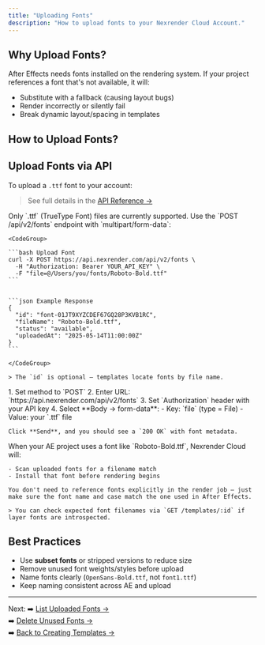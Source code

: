 ```yaml
---
title: "Uploading Fonts"
description: "How to upload fonts to your Nexrender Cloud Account."
---
```


## Why Upload Fonts?

After Effects needs fonts installed on the rendering system. If your project references a font that's not available, it will:

- Substitute with a fallback (causing layout bugs)
- Render incorrectly or silently fail
- Break dynamic layout/spacing in templates

## How to Upload  Fonts?

## Upload Fonts via API

To upload a `.ttf` font to your account:

<API id="postFonts" />

> See full details in the [API Reference →](/cloud/api-reference#post-/fonts)

<AccordionGroup>
  <Accordion title="Supported Formats">
    Only `.ttf` (TrueType Font) files are currently supported.
  </Accordion>
  <Accordion title="Uploading via API">
    Use the `POST /api/v2/fonts` endpoint with `multipart/form-data`:

    <CodeGroup>

    ```bash Upload Font
    curl -X POST https://api.nexrender.com/api/v2/fonts \
      -H "Authorization: Bearer YOUR_API_KEY" \
      -F "file=@/Users/you/fonts/Roboto-Bold.ttf"
    ```

    
    ```json Example Response
    {
      "id": "font-01JT9XYZCDEF67GQ28P3KVB1RC",
      "fileName": "Roboto-Bold.ttf",
      "status": "available",
      "uploadedAt": "2025-05-14T11:00:00Z"
    }
    ```

    </CodeGroup>

    > The `id` is optional — templates locate fonts by file name.
  </Accordion>
  <Accordion title="Upload via Postman">
    1. Set method to `POST`
    2. Enter URL: `https://api.nexrender.com/api/v2/fonts`
    3. Set `Authorization` header with your API key
    4. Select **Body → form-data**:
       - Key: `file` (type = File)
       - Value: your `.ttf` file

    Click **Send**, and you should see a `200 OK` with font metadata.
  </Accordion>
  <Accordion title="Font Matching Logic">
    When your AE project uses a font like `Roboto-Bold.ttf`, Nexrender Cloud will:

    - Scan uploaded fonts for a filename match
    - Install that font before rendering begins

    You don't need to reference fonts explicitly in the render job — just make sure the font name and case match the one used in After Effects.

    > You can check expected font filenames via `GET /templates/:id` if layer fonts are introspected.
  </Accordion>
</AccordionGroup>

## Best Practices

- Use **subset fonts** or stripped versions to reduce size
- Remove unused font weights/styles before upload
- Name fonts clearly (`OpenSans-Bold.ttf`, not `font1.ttf`)
- Keep naming consistent across AE and upload

---

Next:
➡️ [List Uploaded Fonts →](../fonts/list)\
➡️ [Delete Unused Fonts →](../fonts/delete)\
➡️ [Back to Creating Templates →](../templates/creating)